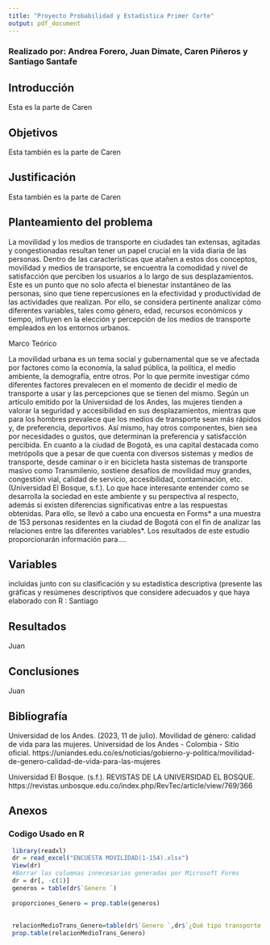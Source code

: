 ```yaml
---
title: "Proyecto Probabilidad y Estadistica Primer Corte"
output: pdf_document 
---
```


### Realizado por: Andrea Forero, Juan Dimate, Caren Piñeros y Santiago Santafe

## Introducción
Esta es la parte de Caren

## Objetivos
Esta también es la parte de Caren

## Justificación
Esta también es la parte de Caren

## Planteamiento del problema
La movilidad y los medios de transporte en ciudades tan extensas, agitadas y congestionadas resultan tener un papel crucial en la vida diaria de las personas. Dentro de las características que atañen a estos dos conceptos, movilidad y medios de transporte, se encuentra la comodidad y nivel de satisfacción que perciben los usuarios a lo largo de sus desplazamientos. Este es un punto que no solo afecta el bienestar instantáneo de las personas, sino que tiene repercusiones en la efectividad y productividad de las actividades que realizan. Por ello, se considera pertinente analizar cómo diferentes variables, tales como género, edad, recursos económicos y tiempo, influyen en la elección y percepción de los medios de transporte empleados en los entornos urbanos.

Marco Teórico

La movilidad urbana es un tema social y gubernamental que se ve afectada por factores como la economía, la salud pública, la política, el medio ambiente, la demografía, entre otros. Por lo que permite investigar cómo diferentes factores prevalecen en el momento de decidir el medio de transporte a usar y las percepciones que se tienen del mismo.
Según un artículo emitido por la Universidad de los Andes, las mujeres tienden a valorar la seguridad y accesibilidad en sus desplazamientos, mientras que para los hombres prevalece que los medios de transporte sean más rápidos y, de preferencia, deportivos. Así mismo, hay otros componentes, bien sea por necesidades o gustos, que determinan la preferencia y satisfacción percibida.
En cuanto a la ciudad de Bogotá, es una capital destacada como metrópolis que a pesar de que cuenta con diversos sistemas y medios de transporte, desde caminar o ir en bicicleta hasta sistemas de transporte masivo como Transmilenio, sostiene desafíos de movilidad muy grandes, congestión vial, calidad de servicio, accesibilidad, contaminación, etc. (Universidad El Bosque, s.f.). Lo que hace interesante entender como se desarrolla la sociedad en este ambiente y su perspectiva al respecto, además si existen diferencias significativas entre a las respuestas obtenidas.
Para ello, se llevó a cabo una encuesta en Forms* a una muestra de 153 personas residentes en la ciudad de Bogotá con el fin de analizar las relaciones entre las diferentes variables*.
Los resultados de este estudio proporcionarán información para….


## Variables
incluidas junto con su clasificación y su estadística descriptiva (presente las gráficas y resúmenes descriptivos que considere adecuados y que haya elaborado con R : Santiago



## Resultados
Juan

## Conclusiones
Juan

## Bibliografía
Universidad de los Andes. (2023, 11 de julio). Movilidad de género: calidad de vida para las mujeres. Universidad de los Andes - Colombia - Sitio oficial. https://uniandes.edu.co/es/noticias/gobierno-y-politica/movilidad-de-genero-calidad-de-vida-para-las-mujeres

Universidad El Bosque. (s.f.). REVISTAS DE LA UNIVERSIDAD EL BOSQUE. https://revistas.unbosque.edu.co/index.php/RevTec/article/view/769/366

## Anexos
### Codigo Usado en R
``` r
 library(readxl)
 dr = read_excel("ENCUESTA MOVILIDAD(1-154).xlsx")
 View(dr)
 #Borrar las columnas innecesarias generadas por Microsoft Forms
 dr = dr[, -c(1)]
 generos = table(dr$`Genero `)
 
 proporciones_Genero = prop.table(generos)
 
 
 relacionMedioTrans_Genero=table(dr$`Genero `,dr$`¿Qué tipo transporte usa?`)
 prop.table(relacionMedioTrans_Genero)
 
```
